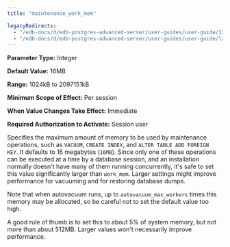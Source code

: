 ```yaml
---
title: "maintenance_work_mem"

legacyRedirects:
  - "/edb-docs/d/edb-postgres-advanced-server/user-guides/user-guide/13/maintenance_work_mem.html"
  - "/edb-docs/d/edb-postgres-advanced-server/user-guides/user-guide/latest/maintenance_work_mem.html"
---
```


<div id="maintenance_work_mem" class="registered_link"></div>

**Parameter Type:** Integer

**Default Value:** 16MB

**Range:** 1024kB to 2097151kB

**Minimum Scope of Effect:** Per session

**When Value Changes Take Effect:** Immediate

**Required Authorization to Activate:** Session user

Specifies the maximum amount of memory to be used by maintenance operations, such as `VACUUM`, `CREATE INDEX`, and `ALTER TABLE ADD FOREIGN KEY`. It defaults to 16 megabytes (`16MB`). Since only one of these operations can be executed at a time by a database session, and an installation normally doesn't have many of them running concurrently, it's safe to set this value significantly larger than `work_mem`. Larger settings might improve performance for vacuuming and for restoring database dumps.

Note that when autovacuum runs, up to `autovacuum_max_workers` times this memory may be allocated, so be careful not to set the default value too high.

A good rule of thumb is to set this to about 5% of system memory, but not more than about 512MB. Larger values won't necessarily improve performance.
